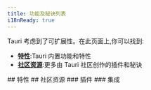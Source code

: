 ```yaml
---
title: 功能及秘诀列表
i18nReady: true
---
```



Tauri 考虑到了可扩展性。在此页面上,你可以找到:

- **[特性](#特性)**:Tauri 内置功能和特性
- **[社区资源](#社区资源)**:更多由 Tauri 社区创作的插件和秘诀

<Search>
	## 特性
	<FeaturesList />
	## 社区资源
	<LinkCard
		title="有什么要分享？"
		description="打开拉取请求,向我们展示您的惊人资源。"
		href="https://github.com/tauri-apps/awesome-tauri/pulls"
	/>
	### 插件
	<AwesomeTauri section="plugins-no-official" />
	### 集成
	<AwesomeTauri section="integrations" />
</Search>
